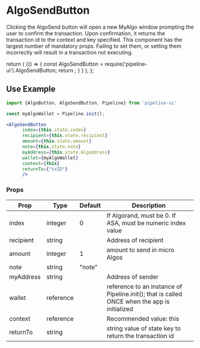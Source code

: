 # AlgoSendButton

Clicking the AlgoSend button will open a new MyAlgo window prompting the user to confirm the transaction. Upon confirmation, it returns the transaction id to the context and key specified. This component has the largest number of mandatory props. Failing to set them, or setting them incorrectly will result in a transaction not executing.


  return (
    <BrowserOnly>{() => {
      const AlgoSendButton = require('pipeline-ui').AlgoSendButton;
      return <AlgoSendButton />;
      }
    }
    </BrowserOnly>
    );
    };

<BrowserOnlyButton />

## Use Example
```jsx
import {AlgoButton, AlgoSendButton, Pipeline} from 'pipeline-ui'

const myAlgoWallet = Pipeline.init();

<AlgoSendButton
      index={this.state.index}
      recipient={this.state.recipient}
      amount={this.state.amount}
      note={this.state.note}
      myAddress={this.state.Algaddress}
      wallet={myAlgoWallet} 
      context={this}
      returnTo={"txID"}
      />
```

### Props


<Table>
  <thead>
  <tr>
    <th>Prop</th>
    <th>Type</th>
    <th>Default</th>
    <th>Description</th>
  </tr>
  </thead>
  <tbody>
  <tr><td>index</td><td>integer</td><td>0</td><td>If Algorand, must be 0. If ASA, must be numeric index value</td></tr>
  <tr><td>recipient</td><td>string</td><td></td><td>Address of recipient</td></tr>
  <tr><td>amount</td><td>integer</td><td>1</td><td>amount to send in micro Algos</td></tr>
  <tr><td>note</td><td>string</td><td>"note"</td><td></td></tr>
  <tr><td>myAddress</td><td>string</td><td></td><td>Address of sender</td></tr>
  <tr><td>wallet</td><td>reference</td><td></td><td>reference to an instance of Pipeline.init(); that is called ONCE when the app is initialized</td></tr>
  <tr><td>context</td><td>reference</td><td></td><td>Recommended value: this</td></tr>
  <tr><td>returnTo</td><td>string</td><td></td><td>string value of state key to return the transaction id</td></tr>
    </tbody>
    </Table>